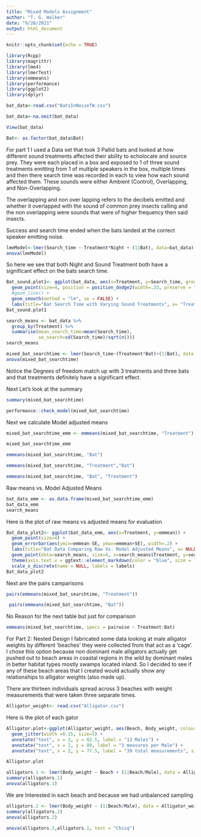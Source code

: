 ```yaml
---
title: "Mixed Models Assignment"
author: "T. G. Walker"
date: "9/28/2021"
output: html_document
---
```


```r
knitr::opts_chunk$set(echo = TRUE)
```

```r

library(Rcpp)
library(magrittr)
library(lme4)
library(lmerTest)
library(emmeans)
library(performance)
library(ggplot2)
library(dplyr)

```
```r
bat_data<-read.csv("BatsInNoiseTW.csv")

bat_data<-na.omit(bat_data)

View(bat_data)

Bat<- as.factor(bat_data$Bat)

```
For part 1 I used a Data set that took 3 Pallid bats and looked at how different sound treatments affected their ability to echolocate and source prey. They were each placed in a box and exposed to 1 of three sound treatments emitting from 1 of multiple speakers in the box, multiple times and then there search time was recorded in each to view how each sound affected them. These sounds were either Ambient (Control), Overlapping, and Non-Overlapping. 

The overlapping and non over lapping refers to the decibels emitted and whether it overlapped with the sound of common prey insects calling and the non overlapping were sounds that were of higher frequency then said insects. 

Success and search time ended when the bats landed at the correct speaker emitting noise.

```r

lmeModel<-lmer(Search_time ~ Treatment*Night + (1|Bat), data=bat_data)
anova(lmeModel)
```
So here we see that both Night and Sound Treatment both have a significant effect on the bats search time.

```r
Bat_sound.plot1<- ggplot(bat_data, aes(x=Treatment, y=Search_time, group=Bat, color=Bat)) + 
  geom_point(size=4, position = position_dodge2(width=.33, preserve = "total")) +
  #geom_line() +
  geom_smooth(method = "lm", se = FALSE) +
  labs(title="Bat Search Time with Varying Sound Treatments", x= "Treatment", y = "Search Time")
Bat_sound.plot1
```
```r
search_means <- bat_data %>%
  group_by(Treatment) %>%
  summarise(mean_search_time=mean(Search_time),
            se_search=sd(Search_time)/sqrt(n()))
search_means

mixed_bat_searchtime <- lmer(Search_time~(Treatment*Bat)+(1|Bat), data = bat_data)
anova(mixed_bat_searchtime)
```
Notice the Degrees of freedom match up with 3 treatments and three bats and that treatments definitely have a significant effect.

Next Let's look at the summary

```r
summary(mixed_bat_searchtime)

```
```r
performance::check_model(mixed_bat_searchtime)

```

Next we calculate Model adjusted means
```r
mixed_bat_searchtime_emm <- emmeans(mixed_bat_searchtime, "Treatment")

mixed_bat_searchtime_emm
```
```r
emmeans(mixed_bat_searchtime, "Bat")

emmeans(mixed_bat_searchtime, "Treatment","Bat")

emmeans(mixed_bat_searchtime, "Bat", "Treatment")
```
Raw means vs. Model Adjusted Means

```r
bat_data_emm <- as.data.frame(mixed_bat_searchtime_emm)
bat_data_emm
search_means
```
Here is the plot of raw means vs adjusted means for evaluation
```r
Bat_data_plot2<- ggplot(bat_data_emm, aes(x=Treatment, y=emmean)) + 
  geom_point(size=4) +
  geom_errorbar(aes(ymin=emmean-SE, ymax=emmean+SE), width=.2) +
  labs(title="Bat Data Comparing Raw Vs. Model Adjusted Means", x= NULL, y = "Search Time") +
  geom_point(data=search_means, size=4, x=search_means$Treatment, y=search_means$mean_search_time, color="blue") +
  theme(axis.text.x = ggtext::element_markdown(color = "blue", size = 12)) +
  scale_x_discrete(name = NULL, labels = labels)
Bat_data_plot2
```
Next are the pairs camparisons
```r
pairs(emmeans(mixed_bat_searchtime, "Treatment"))
```
```r
 pairs(emmeans(mixed_bat_searchtime, "Bat"))
```
No Reason for the next table but just for comparison
```r
emmeans(mixed_bat_searchtime, specs = pairwise ~ Treatment:Bat)
```
For Part 2: Nested Design I fabricated some data looking at male alligator weights by different 'beaches' they were collected from that act as a 'cage'. 
I chose this option because non dominant male alligators actually get pushed out to beach areas in coastal regions in the wild by dominant males in better habitat types mostly swamps located inland. So I decided to see if any of these beach areas that I created would actually show any relationships to alligator weights (also made up).

There are thirteen individuals spread across 3 beaches with weight measurements that were taken three separate times.
```r
Alligator_weight<- read.csv("Alligator.csv")
```
Here is the plot of each gator
```r
Alligator.plot<-ggplot(Alligator_weight, aes(Beach, Body_weight, colour = as.factor(Male), shape=as.factor(measures))) + 
  geom_jitter(width =0.15, size=5) +
  annotate("text", x = 2, y = 82.5, label = "13 Males") +
  annotate("text", x = 2, y = 80, label = "3 measures per Male") +
  annotate("text", x = 2, y = 77.5, label = "39 total measurements", size=5, color="blue")

Alligator.plot

```
```r
alligators.1 <- lmer(Body_weight ~ Beach + (1|Beach/Male), data = Alligator_weight )
summary(alligators.1)
anova(alligators.1)
```
We are Interested in each beach and because we had unbalanced sampling
```r
alligators.2 <- lmer(Body_weight ~ (1|Beach/Male), data = Alligator_weight)
summary(alligators.2)
anova(alligators.2)
```



```r
anova(alligators.2,alligators.1, test = "Chisq")
```

